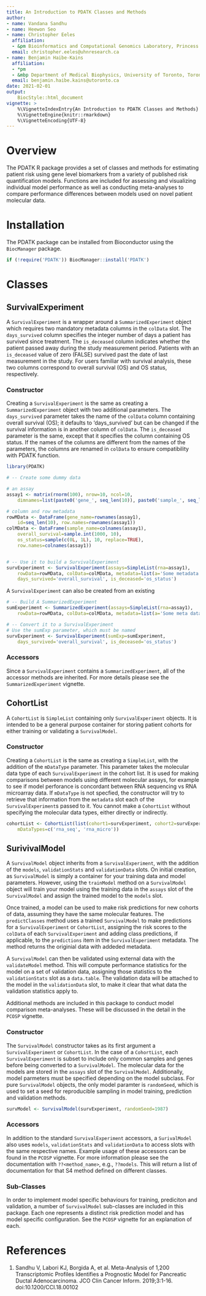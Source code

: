 ```yaml
---
title: An Introduction to PDATK Classes and Methods
author:
- name: Vandana Sandhu
- name: Heewon Seo
- name: Christopher Eeles
  affiliation:
  - &pm Bioinformatics and Computational Genomics Laboratory, Princess Margaret Cancer Center,University Health Network, Toronto, Ontario, Canada
  email: christopher.eeles@uhnresearch.ca
- name: Benjamin Haibe-Kains
  affiliation:
  - *pm
  - &mbp Department of Medical Biophysics, University of Toronto, Toronto, Canada
  email: benjamin.haibe.kains@utoronto.ca
date: 2021-02-01
output:
    BiocStyle::html_document
vignette: >
    %\VignetteIndexEntry{An Introduction to PDATK Classes and Methods}
    %\VignetteEngine{knitr::rmarkdown}
    %\VignetteEncoding{UTF-8}
---
```


# Overview

The PDATK R package provides a set of classes and methods for estimating
patient risk using gene level biomarkers from a variety of published risk
quantification models. Functions are included for assessing and visualizing
individual model performance as well as conducting meta-analyses to compare
performance differences between models used on novel patient molecular data.

# Installation

The PDATK package can be installed from Bioconductor using the `BiocManager`
package.

```r
if (!require('PDATK')) BiocManager::install('PDATK')
```

# Classes

## SurvivalExperiment

A `SurvivalExperiment` is a wrapper around a `SummarizedExperiment` object
which requires two mandatory metadata columns in the `colData` slot. The
`days_survived` column specifies the integer number of days a patient has
survived since treatment. The `is_deceased` column indicates whether the patient
passed away during the study measurement period. Patients with an
`is_deceased` value of zero (FALSE) survived past the date of last measurement
in the study. For users familiar with survival analysis, these two columns
correspond to overall survival (OS) and OS status, respectively.

### Constructor

Creating a `SurvivalExperiment` is the same as creating a `SummarizedExperiment`
object with two additional parameters. The `days_survived` parameter takes
the name of the `colData` column containing overall survival (OS); it defaults to
'days_survived' but can be changed if the survival information is in another
column of `colData`. The `is_deceased` parameter is the same, except that it
specifies the column containing OS status. If the names of the columns are
different from the names of the parameters, the columns are renamed in `colData`
to ensure compatibility with PDATK function.

```r
library(PDATK)
```


```r
# -- Create some dummy data

# an assay
assay1 <- matrix(rnorm(100), nrow=10, ncol=10,
    dimnames=list(paste0('gene_', seq_len(10)), paste0('sample_', seq_len(10))))

# column and row metadata
rowMData <- DataFrame(gene_name=rownames(assay1),
    id=seq_len(10), row.names=rownames(assay1))
colMData <- DataFrame(sample_name=colnames(assay1),
    overall_survival=sample.int(1000, 10),
    os_status=sample(c(0L, 1L), 10, replace=TRUE),
    row.names=colnames(assay1))


# -- Use it to build a SurvivalExperiment
survExperiment <- SurvivalExperiment(assays=SimpleList(rna=assay1),
    rowData=rowMData, colData=colMData, metadata=list(a='Some metadata'),
    days_survived='overall_survival', is_deceased='os_status')
```

A `SurvivalExperiment` can also be created from an existing

```r
# -- Build A SummarizedExperiment
sumExperiment <- SummarizedExperiment(assays=SimpleList(rna=assay1),
    rowData=rowMData, colData=colMData, metadata=list(a='Some meta data'))

# -- Convert it to a SurvivalExperiment
# Use the sumExp parameter, which must be named
survExperiment <- SurvivalExperiment(sumExp=sumExperiment,
    days_survived='overall_survival', is_deceased='os_status')
```

### Accessors

Since a `SurvivalExperiment` contains a `SummarizedExperiment`, all of the
accessor methods are inherited. For more details please see the
`SummarizedExperiment` vignette.

## CohortList

A `CohortList` is `SimpleList` containing only `SurvivalExperiment` objects.
It is intended to be a general purpose container for storing patient cohorts
for either training or validating a `SurvivalModel`.

### Constructor

Creating a `CohortList` is the same as creating a `SimpleList`, with the
addition of the `mDataType` parameter. This parameter takes the molecular data
type of each `SurvivalExperiment` in the cohort list. It is used for making
comparisons between models using different molecular assays,
for example to see if model perforance is concordant between RNA sequencing vs
RNA microarray data. If `mDataType` is not specfied, the constructor will try
to retrieve that information from the `metadata` slot each of the
`SurvivalExperiment`s passed to it. You cannot make a `CohortList` without
specifying the molecular data types, either directly or indirectly.

```r
cohortList <- CohortList(list(cohort1=survExperiment, cohort2=survExperiment),
    mDataTypes=c('rna_seq', 'rna_micro'))
```

## SurivivalModel

A `SurvivalModel` object inherits from a `SurvivalExperiment`, with the addition
of the `models`, `validationStats` and `validationData` slots. On initial
creation, as `SurvivalModel` is simply a container for your training data and
model parameters. However, using the `trainModel` method on
a `SurvivalModel` object will train your model using the training data in
the `assays` slot of the `SurvivalModel` and assign the trained model to the
`models` slot.

Once trained, a model can be used to make risk predictions for new cohorts of
data, assuming they have the same molecular features. The `predictClasses`
method uses a trained `SurvivalModel` to make predictions for a
`SurvivalExperiment` or `CohortList`, assigning the risk scores to the `colData`
of each `SurvivalExperiment` and adding class predictions, if applicable, to the
`predictions` item in the `SurvivalExperiment` metadata. The method returns
the originial data with addeded metadata.

A `SurvivalModel` can then be validated using external data with the
`validateModel` method. This will compute performance statistics for the model
on a set of validation data, assigning those statistics to the `validationStats`
slot as a `data.table`. The validation data will be attached to the model in the
`validationData` slot, to make it clear that what data the validation statistics
apply to.

Additional methods are included in this package to conduct model comparison
meta-analyses. These will be discussed in the detail in the `PCOSP` vignette.

### Constructor

The `SurvivalModel` constructor takes as its first argument a `SurvivalExperiment`
or `CohortList`. In the case of a `CohortList`, each `SurvivalExperiment` is
subset to include only common samples and genes before being converted to
a `SurvivalModel`. The molecular data for the models are stored in the `assays`
slot of the `SurvivalModel`. Additionally, model parmeters must be specified
depending on the model subclass. For pure `SurvivalModel` objects, the only
model paramter is `randomSeed`, which is used to set a seed for reproducible
sampling in model training, prediction and validation methods.

```r
survModel <- SurvivalModel(survExperiment, randomSeed=1987)
```

### Accessors

In addition to the standard `SurvivalExperiment` accessors, a `SurivalModel`
also uses `models`, `validationStats` and `validationData` to access slots
with the same respective names. Example usage of these accessors can be found
in the `PCOSP` vignette. For more information please see the documentation
with `??<method_name>`, e.g., `??models`. This will return a list of
documentation for that S4 method defined on different classes.

### Sub-Classes

In order to implement model specific behaviours for training, prediciton and
validation, a number of `SurvivalModel` sub-classes are included in this package.
Each one represents a distinct risk prediction model and has model specific
configuration. See the `PCOSP` vignette for an explanation of each.

# References

1. Sandhu V, Labori KJ, Borgida A, et al. Meta-Analysis of 1,200 Transcriptomic 
Profiles Identifies a Prognostic Model for Pancreatic Ductal Adenocarcinoma. 
JCO Clin Cancer Inform. 2019;3:1-16. doi:10.1200/CCI.18.00102
